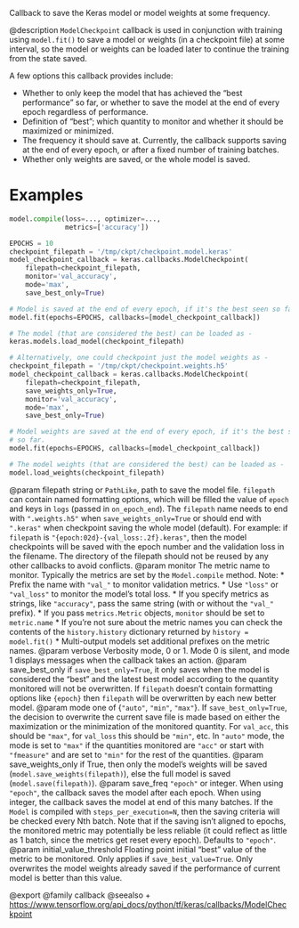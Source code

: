 Callback to save the Keras model or model weights at some frequency.

@description
`ModelCheckpoint` callback is used in conjunction with training using
`model.fit()` to save a model or weights (in a checkpoint file) at some
interval, so the model or weights can be loaded later to continue the
training from the state saved.

A few options this callback provides include:

- Whether to only keep the model that has achieved the "best performance" so
  far, or whether to save the model at the end of every epoch regardless of
  performance.
- Definition of "best"; which quantity to monitor and whether it should be
  maximized or minimized.
- The frequency it should save at. Currently, the callback supports saving
  at the end of every epoch, or after a fixed number of training batches.
- Whether only weights are saved, or the whole model is saved.

# Examples
```python
model.compile(loss=..., optimizer=...,
              metrics=['accuracy'])

EPOCHS = 10
checkpoint_filepath = '/tmp/ckpt/checkpoint.model.keras'
model_checkpoint_callback = keras.callbacks.ModelCheckpoint(
    filepath=checkpoint_filepath,
    monitor='val_accuracy',
    mode='max',
    save_best_only=True)

# Model is saved at the end of every epoch, if it's the best seen so far.
model.fit(epochs=EPOCHS, callbacks=[model_checkpoint_callback])

# The model (that are considered the best) can be loaded as -
keras.models.load_model(checkpoint_filepath)

# Alternatively, one could checkpoint just the model weights as -
checkpoint_filepath = '/tmp/ckpt/checkpoint.weights.h5'
model_checkpoint_callback = keras.callbacks.ModelCheckpoint(
    filepath=checkpoint_filepath,
    save_weights_only=True,
    monitor='val_accuracy',
    mode='max',
    save_best_only=True)

# Model weights are saved at the end of every epoch, if it's the best seen
# so far.
model.fit(epochs=EPOCHS, callbacks=[model_checkpoint_callback])

# The model weights (that are considered the best) can be loaded as -
model.load_weights(checkpoint_filepath)
```

@param filepath string or `PathLike`, path to save the model file.
    `filepath` can contain named formatting options,
    which will be filled the value of `epoch` and keys in `logs`
    (passed in `on_epoch_end`).
    The `filepath` name needs to end with `".weights.h5"` when
    `save_weights_only=True` or should end with `".keras"` when
    checkpoint saving the whole model (default).
    For example:
    if `filepath` is `"{epoch:02d}-{val_loss:.2f}.keras"`, then the
    model checkpoints will be saved with the epoch number and the
    validation loss in the filename. The directory of the filepath
    should not be reused by any other callbacks to avoid conflicts.
@param monitor The metric name to monitor. Typically the metrics are set by
    the `Model.compile` method. Note:
    * Prefix the name with `"val_"` to monitor validation metrics.
    * Use `"loss"` or `"val_loss"` to monitor the model's total loss.
    * If you specify metrics as strings, like `"accuracy"`, pass the
        same string (with or without the `"val_"` prefix).
    * If you pass `metrics.Metric` objects, `monitor` should be set to
        `metric.name`
    * If you're not sure about the metric names you can check the
        contents of the `history.history` dictionary returned by
        `history = model.fit()`
    * Multi-output models set additional prefixes on the metric names.
@param verbose Verbosity mode, 0 or 1. Mode 0 is silent, and mode 1
    displays messages when the callback takes an action.
@param save_best_only if `save_best_only=True`, it only saves when the model
    is considered the "best" and the latest best model according to the
    quantity monitored will not be overwritten. If `filepath` doesn't
    contain formatting options like `{epoch}` then `filepath` will be
    overwritten by each new better model.
@param mode one of {`"auto"`, `"min"`, `"max"`}. If `save_best_only=True`, the
    decision to overwrite the current save file is made based on either
    the maximization or the minimization of the monitored quantity.
    For `val_acc`, this should be `"max"`, for `val_loss` this should be
    `"min"`, etc. In `"auto"` mode, the mode is set to `"max"` if the
    quantities monitored are `"acc"` or start with `"fmeasure"` and are
    set to `"min"` for the rest of the quantities.
@param save_weights_only if True, then only the model's weights will be saved
    (`model.save_weights(filepath)`), else the full model is saved
    (`model.save(filepath)`).
@param save_freq `"epoch"` or integer. When using `"epoch"`, the callback
    saves the model after each epoch. When using integer, the callback
    saves the model at end of this many batches. If the `Model` is
    compiled with `steps_per_execution=N`, then the saving criteria will
    be checked every Nth batch. Note that if the saving isn't aligned to
    epochs, the monitored metric may potentially be less reliable (it
    could reflect as little as 1 batch, since the metrics get reset
    every epoch). Defaults to `"epoch"`.
@param initial_value_threshold Floating point initial "best" value of the
    metric to be monitored. Only applies if `save_best_value=True`. Only
    overwrites the model weights already saved if the performance of
    current model is better than this value.

@export
@family callback
@seealso
+ <https://www.tensorflow.org/api_docs/python/tf/keras/callbacks/ModelCheckpoint>
